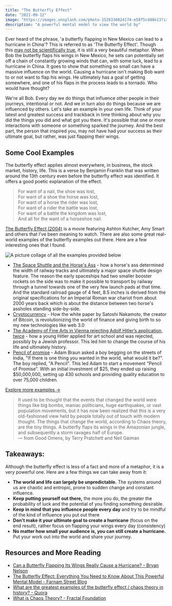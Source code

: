 ```yaml
---
title: "The Butterfly Effect"
date: "2021-09-12"
image: "https://images.unsplash.com/photo-1526336024174-e58f5cdd8e13?ixid=MnwxMjA3fDB8MHxwaG90by1wYWdlfHx8fGVufDB8fHx8&ixlib=rb-1.2.1&auto=format&fit=crop&w=934&q=80"
description: "A powerful mental model to view the world by"
---
```


Ever heard of the phrase, 'a butterfly flapping in New Mexico can lead to a hurricane in China'? This is referred to as 'The Butterfly Effect'. Though this [may not be scientifically true](https://www.treehugger.com/can-butterfly-flapping-its-wings-really-cause-hurricane-4863374), it is still a very beautiful metaphor. When Bob the butterfly flaps his wings in New Mexico, he sets can potentially set off a chain of constantly growing winds that can, with some luck, lead to a hurricane in China. It goes to show that something so small can have a massive influence on the world. Causing a hurricane isn't making Bob want to or not want to flap his wings. He ultimately has a goal of getting somewhere, and one of his flaps in the process leads to a tornado. Who would have thought?

We're all Bob. Every day we do things that influence other people in their journeys, intentional or not. And we in turn also do things because we are influenced by others. Let's take an example in your own life. Think of your latest and greatest success and trackback in time thinking about why you did the things you did and what got you there. It's possible that one or more interactions with someone or something sparked the journey. And the best part, the person that inspired you, may not have had your success as their ultimate goal, but rather, was just flapping their wings.

## Some Cool Examples

The butterfly effect applies almost everywhere, in business, the stock market, history, life. This is a verse by Benjamin Franklin that was written around the 13th century even before the butterfly effect was identified. It offers a good poetic explanation of the effect.

>For want of a nail, the shoe was lost,  
For want of a shoe the horse was lost,  
For want of a horse the rider was lost,  
For want of a rider the battle was lost,  
For want of a battle the kingdom was lost,  
And all for the want of a horseshoe nail.  

[The Butterfly Effect (2004)](https://www.imdb.com/title/tt0289879/) is a movie featuring Ashton Kutcher, Amy Smart and others that I've been meaning to watch. There are also some great real-world examples of the butterfly examples out there. Here are a few interesting ones that I found.

<Image
	src="/images/butterfly-effect-examples.png"
	alt="A picture collage of all the examples provided below"
	height={500}
	width={800}
	objectFit="cover"
/>

- [The Space Shuttle and the Horse's Ass](https://twitter.com/BillHolohanSolr/status/1177631604186996737) - how a horse's ass determined the width of railway tracks and ultimately a major space shuttle design feature. The reason the early spaceships had two smaller booster rockets on the side was to make it possible to transport by railway through a tunnel towards one of the very few launch pads at that time. And the standard railroad gauge of 4 feet, 8.5 inches is derived from the original specifications for an Imperial Roman war chariot from about 2000 years back which is about the distance between two horse's assholes standing side-by-side.
- [Cryptocurrency](https://en.wikipedia.org/wiki/Bitcoin) - How the white paper by Satoshi Nakamoto, the creator of Bitcoin, is revolutionizing the world of finance and giving birth to so my new technologies like web 3.0
- [The Academy of Fine Arts in Vienna rejecting Adolf Hitler’s application, twice](https://www.history.com/news/adolf-hitler-artist-paintings-vienna) - how a young Hitler applied for art school and was rejected, possibly by a Jewish professor. This led him to change the course of his life and ultimately history.
- [Pencil of promise](https://pencilsofpromise.org/founding-story/) - Adam Braun asked a boy begging on the streets of India, "If there is one thing you wanted in the world, what would it be?". The boy replied, "A Pencil". This led Adam to start a movement "Pencil of Promise". With an initial investment of $25, they ended up raising $50,000,000, setting up 430 schools and providing quality education to over 75,000 children.

[Explore more examples ->](https://www.quora.com/What-are-the-greatest-examples-of-the-butterfly-effect-chaos-theory-in-history)

>It used to be thought that the events that changed the world were things like big bombs, maniac politicians, huge earthquakes, or vast population movements, but it has now been realized that this is a very old-fashioned view held by people totally out of touch with modern thought. The things that change the world, according to Chaos theory, are the tiny things. A butterfly flaps its wings in the Amazonian jungle, and subsequently a storm ravages half of Europe.  
— from Good Omens, by Terry Pratchett and Neil Gaiman

## Takeaways:

Although the butterfly effect is less of a fact and more of a metaphor, it is a very powerful one. Here are a few things we can take away from it:

- **The world and life can largely be unpredictable.** The systems around us are chaotic and entropic, prone to sudden change and constant influence.
- **Keep putting yourself out there,** the more you do, the greater the probability of luck and the potential of you finding something desirable.
- **Keep in mind that you influence people every day** and try to be mindful of the kind of influence you put out there
- **Don't make it your ultimate goal to create a hurricane** (focus on the end result), rather focus on flapping your wings every day (consistency)
- **No matter how small your audience is, you can still create a hurricane.** Put your work out into the world and share your journey.

## Resources and More Reading

- [Can a Butterfly Flapping Its Wings Really Cause a Hurricane? - Bryan Nelson](https://www.treehugger.com/can-butterfly-flapping-its-wings-really-cause-hurricane-4863374)
- [The Butterfly Effect: Everything You Need to Know About This Powerful Mental Model - Farnam Street Blog](https://fs.blog/2017/08/the-butterfly-effect/)
- [What are the greatest examples of the butterfly effect / chaos theory in history? - Quora](https://www.quora.com/What-are-the-greatest-examples-of-the-butterfly-effect-chaos-theory-in-history)
- [What is Chaos Theory? - Fractal Foundation](https://fractalfoundation.org/resources/what-is-chaos-theory/)
